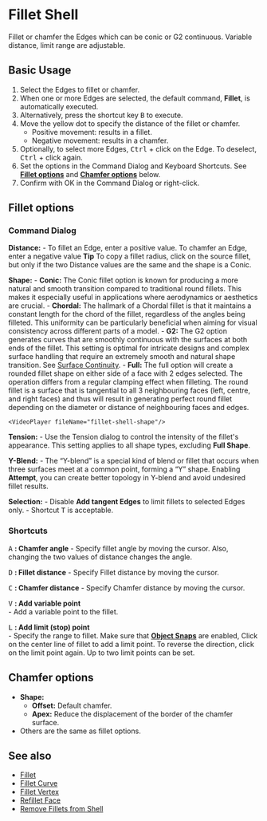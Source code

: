 
# Fillet Shell

<Reference shortcut="B" command="Fillet" button="In Suggested Commands Menu"  buttonIcon='button-fillet' />

Fillet or chamfer the Edges which can be conic or G2 continuous. Variable distance, limit range are adjustable.

## Basic Usage

1. Select the Edges to fillet or chamfer.
2. When one or more Edges are selected, the default command, **Fillet**, is automatically executed.
3. Alternatively, press the shortcut key <kbd>B</kbd> to execute.
4. Move the yellow dot to specify the distance of the fillet or chamfer. 
    - Positive movement:  results in a fillet.
    - Negative movement: results in a chamfer.
    <VideoPlayer fileName="fillet-solid-0"/>
5. Optionally, to select more Edges, <kbd>Ctrl</kbd> + click on the Edge. To deselect, <kbd>Ctrl</kbd> + click again.
6. Set the options in the Command Dialog and Keyboard Shortcuts. See [**Fillet options**](#fillet-options) and [**Chamfer options**](#chamfer-options) below.
7. Confirm with OK in the Command Dialog or right-click.

## Fillet options

### Command Dialog

**Distance:** 
    - To fillet an Edge, enter a positive value. To chamfer an Edge, enter a negative value
<Callout type="info" emoji="💡">
    **Tip**
    To copy a fillet radius, click on the source fillet, but only if the two Distance values are the same and the shape is a Conic.
<VideoPlayer fileName="fillet-solid-copyfillet"/>
</Callout>

**Shape:**
    - **Conic:** The Conic fillet option is known for producing a more natural and smooth transition compared to traditional round fillets. This makes it especially useful in applications where aerodynamics or aesthetics are crucial.
    - **Chordal:** The hallmark of a Chordal fillet is that it maintains a constant length for the chord of the fillet, regardless of the angles being filleted. This uniformity can be particularly beneficial when aiming for visual consistency across different parts of a model.
    - **G2:** The G2 option generates curves that are smoothly continuous with the surfaces at both ends of the fillet. This setting is optimal for intricate designs and complex surface handling that require an extremely smooth and natural shape transition. See [Surface Continuity](/cad-essentials/continuity-curve-and-surface).
    - **Full:** The full option will create a rounded fillet shape on either side of a face with 2 edges selected. The operation differs from a regular clamping effect when filleting. The round fillet is a surface that is tangential to all 3 neighbouring faces (left, centre, and right faces) and thus will result in generating perfect round fillet depending on the diameter or distance of neighbouring faces and edges.
    
    <VideoPlayer fileName="fillet-shell-shape"/>

**Tension:**
    - Use the Tension dialog to control the intensity of the fillet's appearance. This setting applies to all shape types, excluding **Full Shape**.
    <VideoPlayer fileName="fillet-solid-tension"/>

**Y-Blend:** 
    - The “Y-blend” is a special kind of blend or fillet that occurs when three surfaces meet at a common point, forming a “Y” shape. Enabling **Attempt**, you can create better topology  in Y-blend and avoid undesired fillet results.
    <VideoPlayer fileName="fillet-solid-yblend"/>

**Selection:** 
    - Disable **Add tangent Edges** to limit fillets to selected Edges only.
    - Shortcut <kbd>T</kbd> is acceptable.
    <VideoPlayer fileName="fillet-sold-selection"/>

### Shortcuts

<kbd>A</kbd> **: Chamfer angle** 
    - Specify fillet angle by moving the cursor.
<Callout type="info" emoji="💡">
    Also, changing the two values of distance changes the angle.
    <VideoPlayer fileName="fillet-solid-two-value"/>
</Callout>

<kbd>D</kbd> **: Fillet distance** 
    - Specify Fillet distance by moving the cursor.<br />

<kbd>C</kbd> **: Chamfer distance** 
    - Specify Chamfer distance by moving the cursor.<br />

<kbd>V</kbd> **: Add variable point** <br />
    - Add a variable point to the fillet.<br />
    <VideoPlayer fileName="fillet-solid-variable"/>

<kbd>L</kbd> **: Add limit (stop) point** <br />
    - Specify the range to fillet. Make sure that [**Object Snaps**](/plasticity-essentials/grid-and-snap#object-snap) are enabled, Click on the center line of fillet to add a limit point. To reverse the direction, click on the limit point again. Up to two limit points can be set.
    <VideoPlayer fileName="fillet-solid-limit"/>

## Chamfer options
- **Shape:**
    - **Offset:** Default chamfer.
    - **Apex:** Reduce the displacement of the border of the chamfer surface.
- Others are the same as fillet options.

## See also
- [Fillet](fillet)
- [Fillet Curve](/sketch/fillet-curve) 
- [Fillet Vertex](/sketch/fillet-vertex)
- [Refillet Face](refillet-face)
- [Remove Fillets from Shell](remove-fillets-from-shell)